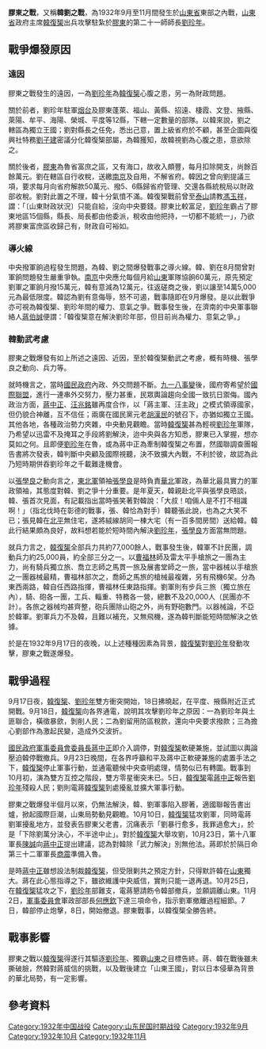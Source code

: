 {{Infobox Military Conflict
|conflict=膠東之戰
|image=
|caption=
|place=[[山東|山東]]東部
|date= 1932年9月─1932年11月
|result= [[韓復榘|韓復榘]]獲勝，[[劉珍年|劉珍年]]被驅逐出[[山東|山東]]
|combatant1=[[File:Flag_of_the_Republic_of_China.svg|22px]] [[中華民國|中華民國]] 
|combatant2=[[File:Flag_of_the_Republic_of_China.svg|22px]] [[中華民國|中華民國]]
|commander1=[[File:Flag_of_the_Republic_of_China.svg|22px]] [[韓復榘|韓復榘]]
|commander2=[[File:Flag_of_the_Republic_of_China.svg|22px]] [[劉珍年|劉珍年]]
|strength1=25,000人<br>曹福林師<br>雷太平手槍旅一團<br>騎兵獨立旅<br>喬立志師之馬貫一旅<br>展書堂師之一旅<br>飛機6架。
|strength2=不及20,000人<br>步兵三旅（獨立旅在內）<br>騎、砲各一團<br>工兵、輜重、特務各一營。
}}

'''膠東之戰'''，又稱'''韓劉之戰'''，為1932年9月至11月間發生於[[山東省|山東省]]東部之內戰，[[山東省|山東省]]政府主席[[韓復榘|韓復榘]]出兵攻擊駐紮於[[膠東|膠東]]的第二十一師師長[[劉珍年|劉珍年]]。

== 戰爭爆發原因 ==
=== 遠因 ===
膠東之戰發生的遠因，一為[[劉珍年|劉珍年]]為[[韓復榘|韓復榘]]心腹之患，另一為財政問題。

關於前者，劉珍年駐軍[[烟台|烟台]]及膠東蓬萊、福山、黃縣、招遠、棲霞、文登、掖縣、萊陽、牟平、海陽、榮城、平度等12縣，下轄一定數量的部隊。以韓來說，劉之轄區為獨立王國；劉對縣長之任免，悉出己意，置上級省府於不顧，甚至企圖與復興社特務[[劉子建|劉子建]]密議分化韓復榘部屬，為韓獲知，故韓視劉為心腹之患，意欲除之。

關於後者，[[膠東|膠東]]為魯省富庶之區，又有海口，故收入頗豐，每月扣除開支，尚餘百餘萬元。劉在轄區自行收稅，送繳[[南京|南京]]及自用，不解省府。韓因之曾向劉提議三項，要求每月向省府解款50萬元、撥5、6縣歸省府管理、交還各縣統稅局以財政部收稅。劉對此置之不理，韓十分氣憤不滿。韓復榘戰前曾至[[泰山|泰山]]請教[[馮玉祥|馮玉祥]]，謂：「〔山東財政狀況〕只能自給，沒向中央要錢。膠東比較富足，[[劉珍年|劉珍年]]霸占了膠東地區15個縣，縣長、局長都由他委派，稅收由他把持，一切都不能統一」，乃欲將膠東富庶區收歸己有，財政自可裕如。

=== 導火線 ===
中央撥軍餉過程發生問題，為韓、劉之間爆發戰事之導火線。韓、劉在8月間曾對軍餉問題發生嚴重爭執。[[南京|南京]]中央應允每個月給[[山東|山東]]軍隊協餉60萬元，原先預定劉軍之軍餉月撥15萬元，韓有意減為12萬元，往返磋商之後，劉以讓至14萬5,000元為最低限度。韓認為劉有意侮辱，怒不可遏，戰事隨即在9月爆發。是以此戰爭亦可視為韓復榘、劉珍年間的權力、意氣之爭。戰事發生後，在濟南的中央軍事聯絡人[[蔣伯誠|蔣伯誠]]便謂：「韓復榘意在解決劉珍年部，但目前尚為權力、意氣之爭。」 

=== 韓動武考慮 ===
膠東之戰爆發有如上所述之遠因、近因，至於韓復榘動武之考慮，概有時機、張學良之動向、兵力等。

就時機言之，當時[[國民政府|國民政府]]內政、外交問題不斷。[[九一八事變|九一八事變]]後，國府寄希望於[[國際聯盟|國際聯盟]]，進行一連串外交努力，壓力甚重，民眾輿論趨向全國一致抗日禦侮。國內政治方面，[[蔣中正|蔣中正]]、[[汪兆銘|汪兆銘]]雖再度合作，以「蔣主軍、汪主政」之模式領導國家，但仍貌合神離，互不信任；兩廣在國民黨元老[[胡漢民|胡漢民]]的號召下，亦猶如獨立王國。其他各地，各種政治勢力夾雜，中央動見觀瞻。當時[[韓復榘|韓復榘]]甚為輕視[[劉珍年|劉珍年]]軍隊，乃希望以迅雷不及掩耳之手段將劉解決，迨中央與各方知悉，膠東已入掌握，想亦莫如之何。且即便[[劉珍年|劉珍年]]在魯，或為蔣中正為牽制韓復榘之布置，然國聯調查團報告書將次發表，韓判斷中央顧及國際視聽，決不致擴大內戰，不利於彼，故認為此乃短時期併吞劉珍年之千載難逢機會。

以[[張學良|張學良]]之動向言之，[[東北軍|東北軍]]領袖[[張學良|張學良]]是時負責[[華北|華北]]軍政，為華北最具實力的軍政領袖，其態度對韓、劉之爭十分重要。是年夏天，韓親赴北平與張學良晤談，韓、張首次見面，有記載指出當時張笑著對韓說：「大叔！咱倆人是不打不相識啊！」（指北伐時在彰德的戰事，張、韓恰為對手）韓聽張此說，也為之大笑不已；張見韓在[[北平|北平]]無住宅，遂將絨線胡同一棟大宅（有一百多間房間）送給韓。韓此行結果頗為良好，故料想若能於短時間內解決[[劉珍年|劉珍年]]，[[張學良|張學良]]方面當無問題。

就兵力言之，[[韓復榘|韓復榘]]全部兵力共約77,000餘人，戰事發生後，韓軍不計民團，調動兵力約25,000員，約全部三分之一。以[[曹福林|曹福林]]師及雷太平手槍旅之一團為主力，尚有騎兵獨立旅、喬立志師之馬貫一旅及展書堂師之一旅，當中器械以手槍旅之一團器械最精，曹福林部次之，喬師之馬旅的槍械最複雜，另有飛機6架。分為東西兩路，韓自任西路指揮，曹福林任東路指揮。劉軍則有步兵三旅（獨立旅在內），騎、砲各一團，工兵、輜重、特務各一營，總數不及20,000人（民團亦不計）。各旅之器械均甚齊整，砲兵團除山砲之外，尚有野砲數門。以器械論，不亞於韓軍。劉軍兵力不及韓，且難以補充，又無飛機，遂為韓判斷能短時間解決之依據。
 
於是在1932年9月17日的夜晚，以上述種種因素為背景，[[韓復榘|韓復榘]]對[[劉珍年|劉珍年]]發動攻擊，膠東之戰遂爆發。

== 戰爭過程 ==
9月17日夜，[[韓復榘|韓復榘]]、[[劉珍年|劉珍年]]雙方衝突開始，18日拂曉起，在平度、掖縣附近正式開戰。9月18日，[[韓復榘|韓復榘]]向各界通電，說明其攻擊劉珍年之原因：一為劉珍年與土匪聯合，橫徵暴歛，剝削人民；二為劉留用防區稅款，還向中央要求撥款；三為擔心劉部作為激起民變，造成外交波折。

[[國民政府|國民政府]][[軍事委員會委員長|軍事委員會委員長]][[蔣中正|蔣中正]]即介入調停，對[[韓復榘|韓復榘]]軟硬兼施，並試圖以輿論壓迫韓停戰撤兵。9月23日晚間，在各界呼籲和平及蔣中正軟硬兼施的處置手法之下，[[韓復榘|韓復榘]]停止軍事行動，並通電聽候中央查明處理，情勢似已有轉圜。戰事到10月初，演為雙方互控之階段，雙方零星衝突未已。5日，[[韓復榘|韓復榘]]電[[蔣中正|蔣中正]]報告[[劉珍年|劉珍年]]殘殺人民；劉則電蔣[[韓復榘|韓復榘]]到處擾亂並擴大軍事行動。

膠東之戰爆發半個月以來，仍無法解決，韓、劉軍事陷入膠著，適國聯報告書出爐，掀起國際巨潮，山東局勢動見觀瞻。10月10日，[[韓復榘|韓復榘]]猛攻劉軍，同時電蔣劉軍擾亂地方，並發表告膠東父老書，沉痛表示「劉暴行愈多，我罪過愈大」，於是「下除劉萬分決心，不半途中止」。對於[[韓復榘|韓復榘]]大舉攻劉，10月23日，第十八軍軍長[[陳誠|陳誠]]向[[蔣中正|蔣中正]]提出建議，認為對韓除「武力解決」別無他法。蔣即於於隔日命第三十二軍軍長[[商震|商震]]準備入魯。

是時[[蔣中正|蔣中正]]雖想設法制裁[[韓復榘|韓復榘]]，但受限剿共之預定方針，只得默許韓在[[山東|山東]]獨大。蔣在此心態指導之下，雖欲維護中央威信，實則只能一退再退。10月25日，在[[韓復榘|韓復榘]]猛攻之下，[[劉珍年|劉珍年]]部難支，電蔣懇請飭令韓部撤兵，並願調離山東。11月2日，[[國民政府軍事委員會|軍事委員會]]軍政部部長[[何應欽|何應欽]]下達三項命令，指示劉軍撤離過程細節。7日，韓部停止炮擊，8日，開始撤退。膠東戰事，以韓復榘全勝告終。

== 戰事影響 ==
膠東之戰以[[韓復榘|韓復榘]]得遂行其驅逐[[劉珍年|劉珍年]]、獨霸[[山東|山東]]之目標告終。蔣、韓在戰後雖未撕破臉，然韓對蔣威信的挑戰，以及戰後建立「山東王國」，對以日本侵華為背景的華北局勢，有一定影響。

==參考資料==
{{cite journal
 | author = 蘇聖雄
 | title = 《論蔣中正對膠東之戰之處置（1932）》
 | journal = 《國史館館刊》
 | issue = 第28期
 | date = 2011
 | location = 臺北
 | pages = 31-71
 | url = http://www.airitilibrary.com/searchdetail.aspx?DocIDs=10162933-201106-201108120004-201108120004-31-71
 | language = zh-hant
}}

[[Category:1932年中国战役|Category:1932年中国战役]]
[[Category:山东民国时期战役|Category:山东民国时期战役]]
[[Category:1932年9月|Category:1932年9月]]
[[Category:1932年10月|Category:1932年10月]]
[[Category:1932年11月|Category:1932年11月]]
